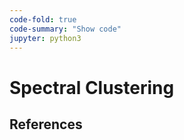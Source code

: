 ```yaml
---
code-fold: true
code-summary: "Show code"
jupyter: python3
---
```


# Spectral Clustering



## References










